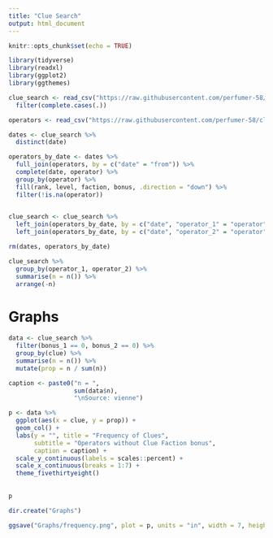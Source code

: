 ```yaml
---
title: "Clue Search"
output: html_document
---
```


```r
knitr::opts_chunk$set(echo = TRUE)
```

```r
library(tidyverse)
library(readxl)
library(ggplot2)
library(ggthemes)
```

```r
clue_search <- read_csv("https://raw.githubusercontent.com/perfumer-58/clue_search/master/Data/clue_search_data.csv") %>%
  filter(complete.cases(.))

operators <- read_csv("https://raw.githubusercontent.com/perfumer-58/clue_search/master/Data/operators.csv")

dates <- clue_search %>%
  distinct(date)

operators_by_date <- dates %>%
  full_join(operators, by = c("date" = "from")) %>%
  complete(date, operator) %>%
  group_by(operator) %>%
  fill(rank, level, faction, bonus, .direction = "down") %>%
  filter(!is.na(operator))
  

clue_search <- clue_search %>%
  left_join(operators_by_date, by = c("date", "operator_1" = "operator")) %>%
  left_join(operators_by_date, by = c("date", "operator_2" = "operator"), suffix = c("_1", "_2"))

rm(dates, operators_by_date)
```


```r
clue_search %>%
  group_by(operator_1, operator_2) %>%
  summarise(n = n()) %>%
  arrange(-n)
```

# Graphs
```r
data <- clue_search %>%
  filter(bonus_1 == 0, bonus_2 == 0) %>%
  group_by(clue) %>%
  summarise(n = n()) %>% 
  mutate(prop = n / sum(n))

caption <- paste0("n = ",
                  sum(data$n),
                  "\nSource: vienne")

p <- data %>%
  ggplot(aes(x = clue, y = prop)) +
  geom_col() +
  labs(y = "", title = "Frequency of Clues",
       subtitle = "Operators without Clue Faction bonus",
       caption = caption) +
  scale_y_continuous(labels = scales::percent) +
  scale_x_continuous(breaks = 1:7) +
  theme_fivethirtyeight()
  
  
p
```

```r
dir.create("Graphs")

ggsave("Graphs/frequency.png", plot = p, units = "in", width = 7, height = 432/700 * 7)
```
